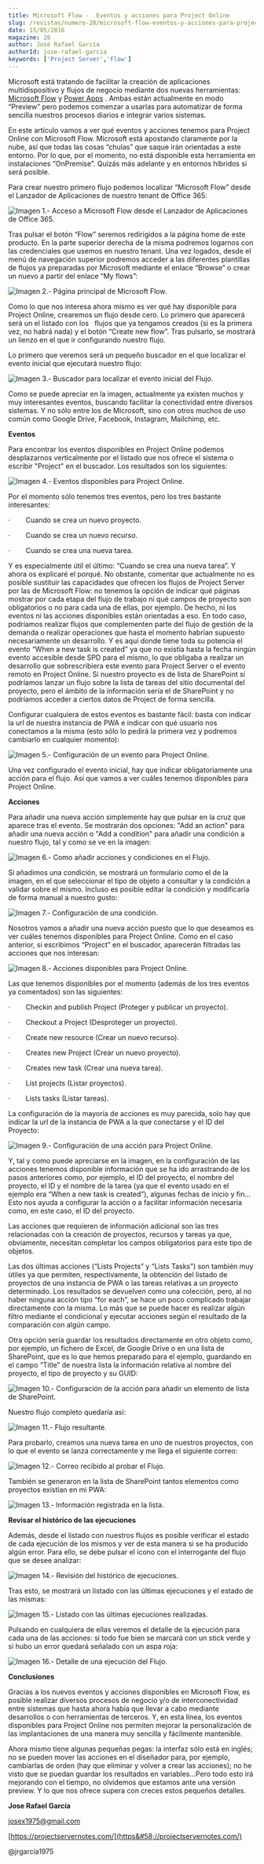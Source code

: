 ```yaml
---
title: Microsoft Flow -  Eventos y acciones para Project Online
slug: /revistas/numero-28/microsoft-flow-eventos-y-acciones-para-project-online
date: 15/05/2016
magazine: 28
author: José Rafael García
authorId: jose-rafael-garcia
keywords: ['Project Server','Flow']
---
```






Microsoft está tratando de facilitar la creación de aplicaciones multidispositivo y flujos de negocio mediante dos nuevas herramientas: [Microsoft Flow](https&#58;//flow.microsoft.com/en-us/documentation/getting-started/) y [Power Apps](https&#58;//powerapps.microsoft.com/en-us/tutorials/getting-started/) . Ambas están actualmente en modo “Preview” pero podemos comenzar a usarlas para automatizar de forma sencilla nuestros procesos diarios e integrar varios sistemas.

En este artículo vamos a ver qué eventos y acciones tenemos para Project Online con Microsoft Flow. Microsoft está apostando claramente por la nube, así que todas las cosas “chulas” que saque irán orientadas a este entorno. Por lo que, por el momento, no está disponible esta herramienta en instalaciones “OnPremise”. Quizás más adelante y en entornos híbridos sí será posible.

Para crear nuestro primero flujo podemos localizar “Microsoft Flow” desde el Lanzador de Aplicaciones de nuestro tenant de Office 365:

​![Imagen 1.- Acceso a Microsoft Flow desde el Lanzador de Aplicaciones de Office 365.](../../../images/numero28/microsoft-flow-eventos-y-acciones-para-project-online/image1.png)

Tras pulsar el botón “Flow” seremos redirigidos a la página home de este producto. En la parte superior derecha de la misma podremos logarnos con las credenciales que usemos en nuestro tenant. Una vez logados, desde el menú de navegación superior podremos acceder a las diferentes plantillas de flujos ya preparadas por Microsoft mediante el enlace “Browse” o crear un nuevo a partir del enlace “My flows”:

![Imagen 2.- Página principal de Microsoft Flow.](../../../images/numero28/microsoft-flow-eventos-y-acciones-para-project-online/image2.png)

Como lo que nos interesa ahora mismo es ver qué hay disponible para Project Online, crearemos un flujo desde cero. Lo primero que aparecerá será un el listado con los     flujos que ya tengamos creados (si es la primera vez, no habrá nada) y el botón “Create new flow”. Tras pulsarlo, se mostrará un lienzo en el que ir configurando nuestro flujo.

Lo primero que veremos será un pequeño buscador en el que localizar el evento inicial que ejecutará nuestro flujo:

![Imagen 3.- Buscador para localizar el evento inicial del Flujo.](../../../images/numero28/microsoft-flow-eventos-y-acciones-para-project-online/image3.png)

Como se puede apreciar en la imagen, actualmente ya existen muchos y muy interesantes eventos, buscando facilitar la conectividad entre diversos sistemas. Y no sólo entre los de Microsoft, sino con otros muchos de uso común como Google Drive, Facebook, Instagram, Mailchimp, etc.

**Eventos**

Para encontrar los eventos disponibles en Project Online podemos desplazarnos verticalmente por el listado que nos ofrece el sistema o escribir "Project" en el buscador. Los resultados son los siguientes:

![Imagen 4.- Eventos disponibles para Project Online.](../../../images/numero28/microsoft-flow-eventos-y-acciones-para-project-online/image4.png)

Por el momento sólo tenemos tres eventos, pero los tres bastante interesantes:

·          Cuando se crea un nuevo proyecto.

·          Cuando se crea un nuevo recurso.

·          Cuando se crea una nueva tarea.

Y es especialmente útil el último: “Cuando se crea una nueva tarea”. Y ahora os explicaré el porqué. No obstante, comentar que actualmente no es posible sustituir las capacidades que ofrecen los flujos de Project Server por las de Microsoft Flow: no tenemos la opción de indicar qué páginas mostrar por cada etapa del flujo de trabajo ni qué campos de proyecto son obligatorios o no para cada una de ellas, por ejemplo. De hecho, ni los eventos ni las acciones disponibles están orientadas a eso. En todo caso, podríamos realizar flujos que complementen parte del flujo de gestión de la demanda o realizar operaciones que hasta el momento habrían supuesto necesariamente un desarrollo. Y es aquí donde tiene toda su potencia el evento “When a new task is created” ya que no existía hasta la fecha ningún evento accesible desde SPD para el mismo, lo que obligaba a realizar un desarrollo que sobrescribiera este evento para Project Server o el evento remoto en Project Online. Si nuestro proyecto es de lista de SharePoint sí podríamos lanzar un flujo sobre la lista de tareas del sitio documental del proyecto, pero el ámbito de la información sería el de SharePoint y no podríamos acceder a ciertos datos de Project de forma sencilla.

Configurar cualquiera de estos eventos es bastante fácil: basta con indicar la url de nuestra instancia de PWA e indicar con qué usuario nos conectamos a la misma (esto sólo lo pedirá la primera vez y podremos cambiarlo en cualquier momento):

![Imagen 5.- Configuración de un evento para Project Online.](../../../images/numero28/microsoft-flow-eventos-y-acciones-para-project-online/image5.png)

Una vez configurado el evento inicial, hay que indicar obligatoriamente una acción para el flujo. Así que vamos a ver cuáles tenemos disponibles para Project Online.

**Acciones**

Para añadir una nueva acción simplemente hay que pulsar en la cruz que aparece tras el evento. Se mostrarán dos opciones: "Add an action" para añadir una nueva acción o "Add a condition" para añadir una condición a nuestro flujo, tal y como se ve en la imagen:

![Imagen 6.- Como añadir acciones y condiciones en el Flujo.](../../../images/numero28/microsoft-flow-eventos-y-acciones-para-project-online/image6.png)

Si añadimos una condición, se mostrará un formulario como el de la imagen, en el que seleccionar el tipo de objeto a consultar y la condición a validar sobre el mismo. Incluso es posible editar la condición y modificarla de forma manual a nuestro gusto:

![Imagen 7.- Configuración de una condición.](../../../images/numero28/microsoft-flow-eventos-y-acciones-para-project-online/image7.png)

Nosotros vamos a añadir una nueva acción puesto que lo que deseamos es ver cuáles tenemos disponibles para Project Online. Como en el caso anterior, si escribimos “Project” en el buscador, aparecerán filtradas las acciones que nos interesan:

![Imagen 8.- Acciones disponibles para Project Online.](../../../images/numero28/microsoft-flow-eventos-y-acciones-para-project-online/image8.png)

Las que tenemos disponibles por el momento (además de los tres eventos ya comentados) son las siguientes:

·          Checkin and publish Project (Proteger y publicar un proyecto).

·          Checkout a Project (Desproteger un proyecto).

·          Create new resource (Crear un nuevo recurso).

·          Creates new Project (Crear un nuevo proyecto).

·          Creates new task (Crear una nueva tarea).

·          List projects (Listar proyectos).

·          Lists tasks (Listar tareas).

La configuración de la mayoría de acciones es muy parecida, solo hay que indicar la url de la instancia de PWA a la que conectarse y el ID del Proyecto:

![Imagen 9.- Configuración de una acción para Project Online.](../../../images/numero28/microsoft-flow-eventos-y-acciones-para-project-online/image9.png)

Y, tal y como puede apreciarse en la imagen, en la configuración de las acciones tenemos disponible información que se ha ido arrastrando de los pasos anteriores como, por ejemplo, el ID del proyecto, el nombre del proyecto, el ID y el nombre de la tarea (ya que el evento usado en el ejemplo era “When a new task is created”), algunas fechas de inicio y fin…Esto nos ayuda a configurar la acción o a facilitar información necesaria como, en este caso, el ID del proyecto.

Las acciones que requieren de información adicional son las tres relacionadas con la creación de proyectos, recursos y tareas ya que, obviamente, necesitan completar los campos obligatorios para este tipo de objetos.

Las dos últimas acciones (“Lists Projects” y “Lists Tasks”) son también muy útiles ya que permiten, respectivamente, la obtención del listado de proyectos de una instancia de PWA o las tareas relativas a un proyecto determinado. Los resultados se devuelven como una colección, pero, al no haber ninguna acción tipo “for each”, se hace un poco complicado trabajar directamente con la misma. Lo más que se puede hacer es realizar algún filtro mediante el condicional y ejecutar acciones según el resultado de la comparación con algún campo.

Otra opción sería guardar los resultados directamente en otro objeto como, por ejemplo, un fichero de Excel, de Google Drive o en una lista de SharePoint, que es lo que hemos preparado para el ejemplo, guardando en el campo “Title” de nuestra lista la información relativa al nombre del proyecto, el tipo de proyecto y su GUID:

![Imagen 10.- Configuración de la acción para añadir un elemento de lista de SharePoint.](../../../images/numero28/microsoft-flow-eventos-y-acciones-para-project-online/image10.png)

Nuestro flujo completo quedaría así:

![Imagen 11.- Flujo resultante.](../../../images/numero28/microsoft-flow-eventos-y-acciones-para-project-online/image11.png)

Para probarlo, creamos una nueva tarea en uno de nuestros proyectos, con lo que el evento se lanza correctamente y me llega el siguiente correo:

![Imagen 12.- Correo recibido al probar el Flujo.](../../../images/numero28/microsoft-flow-eventos-y-acciones-para-project-online/image12.png)

También se generaron en la lista de SharePoint tantos elementos como proyectos existían en mi PWA:

![Imagen 13.- Información registrada en la lista.](../../../images/numero28/microsoft-flow-eventos-y-acciones-para-project-online/image13.png)

**Revisar el histórico de las ejecuciones**

Además, desde el listado con nuestros flujos es posible verificar el estado de cada ejecución de los mismos y ver de esta manera si se ha producido algún error. Para ello, se debe pulsar el icono con el interrogante del flujo que se desee analizar:

![Imagen 14.- Revisión del histórico de ejecuciones.](../../../images/numero28/microsoft-flow-eventos-y-acciones-para-project-online/image14.png)

Tras esto, se mostrará un listado con las últimas ejecuciones y el estado de las mismas:

![Imagen 15.- Listado con las últimas ejecuciones realizadas.](../../../images/numero28/microsoft-flow-eventos-y-acciones-para-project-online/image15.png)

Pulsando en cualquiera de ellas veremos el detalle de la ejecución para cada una de las acciones: si todo fue bien se marcará con un stick verde y si hubo un error quedará señalado con un aspa roja:

![Imagen 16.- Detalle de una ejecución del Flujo.](../../../images/numero28/microsoft-flow-eventos-y-acciones-para-project-online/image16.png)

**Conclusiones**

Gracias a los nuevos eventos y acciones disponibles en Microsoft Flow, es posible realizar diversos procesos de negocio y/o de interconectividad entre sistemas que hasta ahora había que llevar a cabo mediante desarrollos o con herramientas de terceros. Y, en esta línea, los eventos disponibles para Project Online nos permiten mejorar la personalización de las implantaciones de una manera muy sencilla y fácilmente mantenible.

Ahora mismo tiene algunas pequeñas pegas: la interfaz sólo está en inglés; no se pueden mover las acciones en el diseñador para, por ejemplo, cambiarlas de orden (hay que eliminar y volver a crear las acciones); no he visto que se puedan guardar los resultados en variables…Pero todo esto irá mejorando con el tiempo, no olvidemos que estamos ante una versión preview. Y lo que nos ofrece supera con creces estos pequeños detalles.



**Jose Rafael García**

josex1975@gmail.com

[https://projectservernotes.com/](https&#58;//projectservernotes.com/)

@jrgarcia1975

